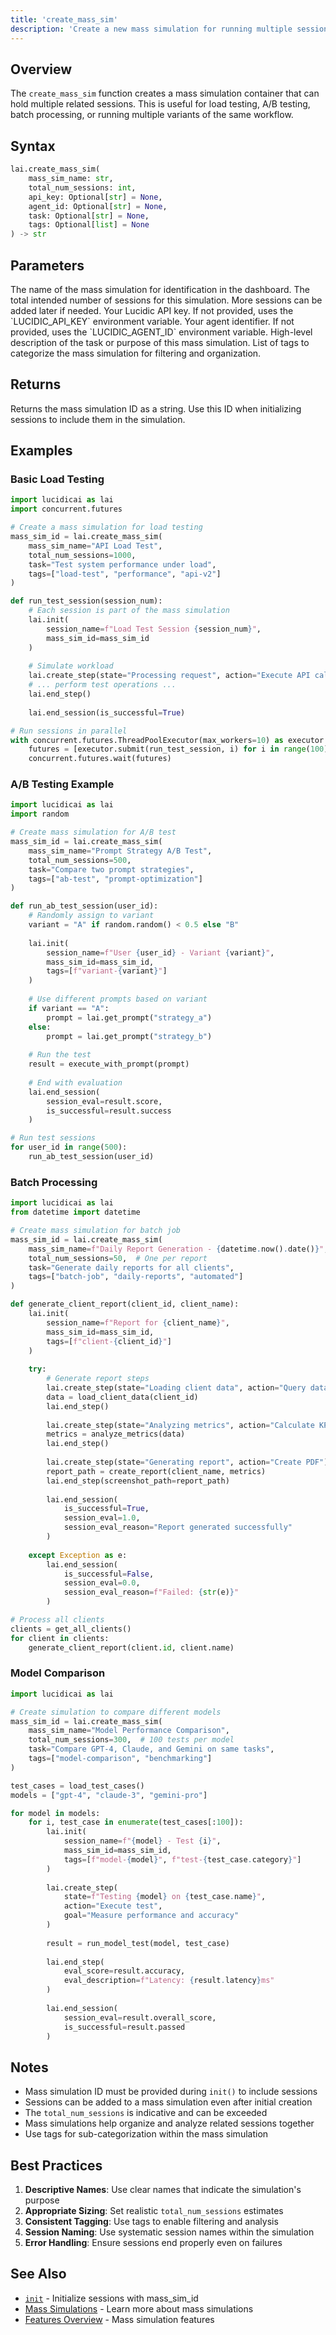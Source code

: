 ```yaml
---
title: 'create_mass_sim'
description: 'Create a new mass simulation for running multiple sessions'
---
```


## Overview

The `create_mass_sim` function creates a mass simulation container that can hold multiple related sessions. This is useful for load testing, A/B testing, batch processing, or running multiple variants of the same workflow.

## Syntax

```python
lai.create_mass_sim(
    mass_sim_name: str,
    total_num_sessions: int,
    api_key: Optional[str] = None,
    agent_id: Optional[str] = None,
    task: Optional[str] = None,
    tags: Optional[list] = None
) -> str
```

## Parameters

<ParamField path="mass_sim_name" type="string" required>
  The name of the mass simulation for identification in the dashboard.
</ParamField>

<ParamField path="total_num_sessions" type="integer" required>
  The total intended number of sessions for this simulation. More sessions can be added later if needed.
</ParamField>

<ParamField path="api_key" type="string" optional>
  Your Lucidic API key. If not provided, uses the `LUCIDIC_API_KEY` environment variable.
</ParamField>

<ParamField path="agent_id" type="string" optional>
  Your agent identifier. If not provided, uses the `LUCIDIC_AGENT_ID` environment variable.
</ParamField>

<ParamField path="task" type="string" optional>
  High-level description of the task or purpose of this mass simulation.
</ParamField>

<ParamField path="tags" type="list" optional>
  List of tags to categorize the mass simulation for filtering and organization.
</ParamField>

## Returns

Returns the mass simulation ID as a string. Use this ID when initializing sessions to include them in the simulation.

## Examples

### Basic Load Testing

```python
import lucidicai as lai
import concurrent.futures

# Create a mass simulation for load testing
mass_sim_id = lai.create_mass_sim(
    mass_sim_name="API Load Test",
    total_num_sessions=1000,
    task="Test system performance under load",
    tags=["load-test", "performance", "api-v2"]
)

def run_test_session(session_num):
    # Each session is part of the mass simulation
    lai.init(
        session_name=f"Load Test Session {session_num}",
        mass_sim_id=mass_sim_id
    )
    
    # Simulate workload
    lai.create_step(state="Processing request", action="Execute API call")
    # ... perform test operations ...
    lai.end_step()
    
    lai.end_session(is_successful=True)

# Run sessions in parallel
with concurrent.futures.ThreadPoolExecutor(max_workers=10) as executor:
    futures = [executor.submit(run_test_session, i) for i in range(100)]
    concurrent.futures.wait(futures)
```

### A/B Testing Example

```python
import lucidicai as lai
import random

# Create mass simulation for A/B test
mass_sim_id = lai.create_mass_sim(
    mass_sim_name="Prompt Strategy A/B Test",
    total_num_sessions=500,
    task="Compare two prompt strategies",
    tags=["ab-test", "prompt-optimization"]
)

def run_ab_test_session(user_id):
    # Randomly assign to variant
    variant = "A" if random.random() < 0.5 else "B"
    
    lai.init(
        session_name=f"User {user_id} - Variant {variant}",
        mass_sim_id=mass_sim_id,
        tags=[f"variant-{variant}"]
    )
    
    # Use different prompts based on variant
    if variant == "A":
        prompt = lai.get_prompt("strategy_a")
    else:
        prompt = lai.get_prompt("strategy_b")
    
    # Run the test
    result = execute_with_prompt(prompt)
    
    # End with evaluation
    lai.end_session(
        session_eval=result.score,
        is_successful=result.success
    )

# Run test sessions
for user_id in range(500):
    run_ab_test_session(user_id)
```

### Batch Processing

```python
import lucidicai as lai
from datetime import datetime

# Create mass simulation for batch job
mass_sim_id = lai.create_mass_sim(
    mass_sim_name=f"Daily Report Generation - {datetime.now().date()}",
    total_num_sessions=50,  # One per report
    task="Generate daily reports for all clients",
    tags=["batch-job", "daily-reports", "automated"]
)

def generate_client_report(client_id, client_name):
    lai.init(
        session_name=f"Report for {client_name}",
        mass_sim_id=mass_sim_id,
        tags=[f"client-{client_id}"]
    )
    
    try:
        # Generate report steps
        lai.create_step(state="Loading client data", action="Query database")
        data = load_client_data(client_id)
        lai.end_step()
        
        lai.create_step(state="Analyzing metrics", action="Calculate KPIs")
        metrics = analyze_metrics(data)
        lai.end_step()
        
        lai.create_step(state="Generating report", action="Create PDF")
        report_path = create_report(client_name, metrics)
        lai.end_step(screenshot_path=report_path)
        
        lai.end_session(
            is_successful=True,
            session_eval=1.0,
            session_eval_reason="Report generated successfully"
        )
        
    except Exception as e:
        lai.end_session(
            is_successful=False,
            session_eval=0.0,
            session_eval_reason=f"Failed: {str(e)}"
        )

# Process all clients
clients = get_all_clients()
for client in clients:
    generate_client_report(client.id, client.name)
```

### Model Comparison

```python
import lucidicai as lai

# Create simulation to compare different models
mass_sim_id = lai.create_mass_sim(
    mass_sim_name="Model Performance Comparison",
    total_num_sessions=300,  # 100 tests per model
    task="Compare GPT-4, Claude, and Gemini on same tasks",
    tags=["model-comparison", "benchmarking"]
)

test_cases = load_test_cases()
models = ["gpt-4", "claude-3", "gemini-pro"]

for model in models:
    for i, test_case in enumerate(test_cases[:100]):
        lai.init(
            session_name=f"{model} - Test {i}",
            mass_sim_id=mass_sim_id,
            tags=[f"model-{model}", f"test-{test_case.category}"]
        )
        
        lai.create_step(
            state=f"Testing {model} on {test_case.name}",
            action="Execute test",
            goal="Measure performance and accuracy"
        )
        
        result = run_model_test(model, test_case)
        
        lai.end_step(
            eval_score=result.accuracy,
            eval_description=f"Latency: {result.latency}ms"
        )
        
        lai.end_session(
            session_eval=result.overall_score,
            is_successful=result.passed
        )
```

## Notes

- Mass simulation ID must be provided during `init()` to include sessions
- Sessions can be added to a mass simulation even after initial creation
- The `total_num_sessions` is indicative and can be exceeded
- Mass simulations help organize and analyze related sessions together
- Use tags for sub-categorization within the mass simulation

## Best Practices

1. **Descriptive Names**: Use clear names that indicate the simulation's purpose
2. **Appropriate Sizing**: Set realistic `total_num_sessions` estimates
3. **Consistent Tagging**: Use tags to enable filtering and analysis
4. **Session Naming**: Use systematic session names within the simulation
5. **Error Handling**: Ensure sessions end properly even on failures

## See Also

- [`init`](/python-sdk/init) - Initialize sessions with mass_sim_id
- [Mass Simulations](/core-concepts/mass-simulations) - Learn more about mass simulations
- [Features Overview](/features/mass-simulation-overview) - Mass simulation features